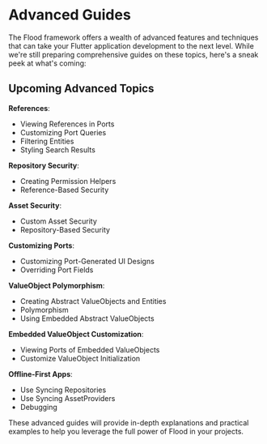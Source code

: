 
# Advanced Guides

The Flood framework offers a wealth of advanced features and techniques that can take your Flutter application development to the next level. While we're still preparing comprehensive guides on these topics, here's a sneak peek at what's coming:

## Upcoming Advanced Topics

**References**:

-   Viewing References in Ports
-   Customizing Port Queries
-   Filtering Entities
-   Styling Search Results

**Repository Security**:

-   Creating Permission Helpers
-   Reference-Based Security

**Asset Security**:

-   Custom Asset Security
-   Repository-Based Security

**Customizing Ports**:

-   Customizing Port-Generated UI Designs
-   Overriding Port Fields

**ValueObject Polymorphism**:

-   Creating Abstract ValueObjects and Entities
-   Polymorphism
-   Using Embedded Abstract ValueObjects

**Embedded ValueObject Customization**:

-   Viewing Ports of Embedded ValueObjects
-   Customize ValueObject Initialization

**Offline-First Apps**:

-   Use Syncing Repositories
-   Use Syncing AssetProviders
-   Debugging

These advanced guides will provide in-depth explanations and practical examples to help you leverage the full power of Flood in your projects.

<StayUpdated />
